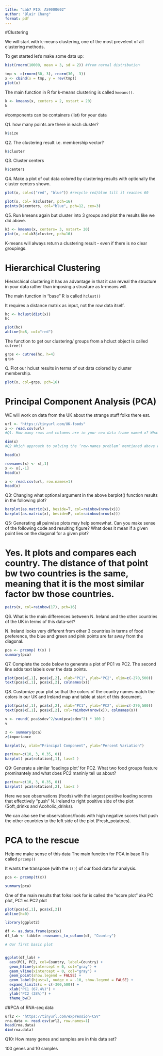 ```yaml
---
title: "Lab7 PID: A59000602"
author: "Blair Chang"
format: pdf
---
```


#Clustering

We will start with k-means clustering, one of the most prevelent of all clustering methods.

To get started let's make some data up:

```r
hist(rnorm(10000, mean = 3, sd = 2)) #from normal distribution
```

```r
tmp <- c(rnorm(30, 3), rnorm(30, -3))
x <- cbind(x = tmp, y = rev(tmp))
plot(x)
```
The main function in R for k-means clustering is called `kmeans()`.

```r
k <- kmeans(x, centers = 2, nstart = 20)
k
```

#components can be containers (list) for your data


Q1. how many points are there in each cluster?

```r
k$size

```

Q2. The clustering result i.e. membership vector?

```r
k$cluster
```
Q3. Cluster centers

```r
k$centers
```

Q4. Make a plot of out data colored by clustering results with optionally the cluster centers shown.

```r
plot(x, col=c("red", "blue")) #recycle red/blue till it reaches 60

plot(x, col= k$cluster, pch=16)
points(k$centers, col="blue", pch=12, cex=3)

```


Q5. Run kmeans again but cluster into 3 groups and plot the results like we did above.

```r
k3 <- kmeans(x, centers= 3, nstart= 20)
plot(x, col=k3$cluster, pch=16)
```

K-means will always return a clustering result - even if there is no clear groupings.

# Hierarchical Clustering 

Hierarchical clustering it has an advantage in that it can reveal the structure in your data rather than imposing a strusture as k-means will.

The main function in "base" R is called `hclust()`

It requires a distance matrix as input, not the row data itself.


```r
hc <- hclust(dist(x))
hc
```

```r
plot(hc)
abline(h=8, col="red")
```

The function to get our clustering/ groups from a hcluct object is called `cutree()`

```r
grps <- cutree(hc, h=4)
grps
```

Q. Plot our hclust results in terms of out data colored by cluster membership.

```r
plot(x, col=grps, pch=16)
```

# Principal Component Analysis (PCA)

WE will work on data from the UK about the strange stuff folks there eat. 

```r
url <- "https://tinyurl.com/UK-foods"
x <- read.csv(url)
#Q1. How many rows and columns are in your new data frame named x? What R functions could you use to answer this questions?

dim(x)
#Q2 Which approach to solving the ‘row-names problem’ mentioned above do you prefer and why? Is one approach more robust than another under certain circumstances?

head(x)
```

```r
rownames(x) <- x[,1]
x <- x[,-1]
head(x)
```

```r
x <- read.csv(url, row.names=1)
head(x)
```
Q3: Changing what optional argument in the above barplot() function results in the following plot?

```r
barplot(as.matrix(x), beside=T, col=rainbow(nrow(x)))
barplot(as.matrix(x), beside=F, col=rainbow(nrow(x)))
```

Q5: Generating all pairwise plots may help somewhat. 
Can you make sense of the following code and resulting figure? What does it mean if a given point lies on the diagonal for a given plot?

# Yes. It plots and compares each country. The distance of that point bw two countries is the same, meaning that it is the most similar factor bw those countries. 

```r
pairs(x, col=rainbow(17), pch=16)
```
Q6. What is the main differences between N. Ireland and the other countries of the UK in terms of this data-set?

N. Ireland looks very different from other 3 countries in terms of food preference, the blue and green and pink points are far away from the diagonal.

```r
pca <- prcomp( t(x) )
summary(pca)
```

Q7. Complete the code below to generate a plot of PC1 vs PC2. The second line adds text labels over the data points.

```r
plot(pca$x[,1], pca$x[,2], xlab="PC1", ylab="PC2", xlim=c(-270,500))
text(pca$x[,1], pca$x[,2], colnames(x))
```
Q8. Customize your plot so that the colors of the country names match the colors in our UK and Ireland map and table at start of this document.

```r
plot(pca$x[,1], pca$x[,2], xlab="PC1", ylab="PC2", xlim=c(-270,500))
text(pca$x[,1], pca$x[,2], col=rainbow(nrow(x)), colnames(x))
```

```r
v <- round( pca$sdev^2/sum(pca$sdev^2) * 100 )
v

z <- summary(pca)
z$importance

barplot(v, xlab="Principal Component", ylab="Percent Variation")

```

```r
par(mar=c(10, 3, 0.35, 0))
barplot( pca$rotation[,1], las=2 )
```
Q9: Generate a similar ‘loadings plot’ for PC2. What two food groups feature prominantely and what does PC2 maninly tell us about?


```r
par(mar=c(10, 3, 0.35, 0))
barplot( pca$rotation[,2], las=2 )
```
Here we see observations (foods) with the largest positive loading scores that effectively “push” N. Ireland to right positive side of the plot (Soft_drinks and Acoholic_drinks).

We can also see the observations/foods with high negative scores that push the other countries to the left side of the plot (Fresh_potatoes).






# PCA to the rescue


Help me make sense of this data
The main function for PCA in base R is called `prcomp()`

It wants the transpose (with the `t()`) of our food data for analysis.

```r
pca <- prcomp(t(x))

summary(pca)
```
One of the main results that folks look for is called the "score plot" aka PC plot, PC1 vs PC2 plot

```r
plot(pca$x[,1], pca$x[,2])
abline(h=0)
```



```r
library(ggplot2)

df <- as.data.frame(pca$x)
df_lab <- tibble::rownames_to_column(df, "Country")

# Our first basic plot


ggplot(df_lab) + 
  aes(PC1, PC2, col=Country, label=Country) + 
  geom_hline(yintercept = 0, col="gray") +
  geom_vline(xintercept = 0, col="gray") +
  geom_point(show.legend = FALSE) +
  geom_label(hjust=1, nudge_x = -10, show.legend = FALSE) +
  expand_limits(x = c(-300,500)) +
  xlab("PC1 (67.4%)") +
  ylab("PC2 (28%)") +
  theme_bw()
```

##PCA of RNA-seq data

```r
url2 <- "https://tinyurl.com/expression-CSV"
rna.data <- read.csv(url2, row.names=1)
head(rna.data)
dim(rna.data)
```
Q10:  How many genes and samples are in this data set?

100 genes and 10 samples


